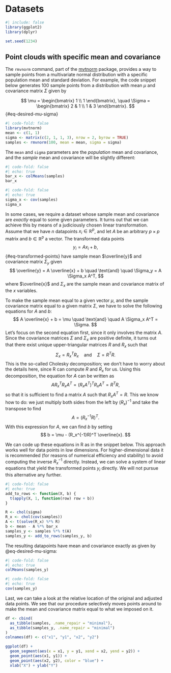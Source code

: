 # Datasets

```r
#| include: false
library(ggplot2)
library(dplyr)

set.seed(1234)
```


## Point clouds with specific mean and covariance

The `rmvnorm` command, part of the [mvtnorm](https://cran.r-project.org/web/packages/mvtnorm/index.html) package, provides a way to sample points from a multivariate normal distribution with a specific population mean and standard deviation. For example, the code snippet below generates 100 sample points from a distribution with mean $\mu$ and covariance matrix $\Sigma$ given by

$$
	\mu = \begin{bmatrix}
		1 \\ 1
	\end{bmatrix}, 
	\quad
	\Sigma = \begin{bmatrix}
		2 & 1 \\
		1 & 3
	\end{bmatrix}.
$$ {#eq-desired-mu-sigma}

```r
#| code-fold: false
library(mvtnorm)
mean <- c(1, 1)
sigma <- matrix(c(2, 1, 1, 3), nrow = 2, byrow = TRUE)
samples <- rmvnorm(100, mean = mean, sigma = sigma)
```
The `mean` and `sigma` parameters are the *population* mean and covariance, and the *sample* mean and covariance will be slightly different:

```r
#| code-fold: false
#| echo: true
bar_x <- colMeans(samples)
bar_x
```

```r
#| code-fold: false
#| echo: true
sigma_x <- cov(samples)
sigma_x
```

In some cases, we require a dataset whose sample mean and covariance are _exactly_ equal to some given parameters. It turns out that we can achieve this by means of a judiciously chosen linear transformation. Assume that we have $n$ datapoints $x_i \in \mathbb{R}^p$, and let $A$ be an arbitrary $p \times p$ matrix and $b \in \mathbb{R}^p$ a vector. The transformed data points 
$$
  y_i = A x_i + b,
$$ {#eq-transformed-points}
have sample mean $\overline{y}$ and covariance matrix $\Sigma_y$ given
$$
  \overline{y} = A \overline{x} + b \quad
  \text{and} \quad
  \Sigma_y = A \Sigma_x A^T,
$$
where $\overline{x}$ and $\Sigma_x$ are the sample mean and covariance matrix of the $x$ variables.

To make the sample mean equal to a given vector $\mu$, and the sample covariance matrix equal to a given matrix $\Sigma$, we have to solve the following equations for $A$ and $b$:
$$
  A \overline{x} + b = \mu \quad \text{and} \quad
  A \Sigma_x A^T = \Sigma.
$$
Let's focus on the second equation first, since it only involves the matrix $A$. Since the covariance matrices $\Sigma$ and $\Sigma_x$ are positive definite, it turns out that there exist unique upper-triangular matrices $R$ and $R_x$ such that 
$$
  \Sigma_x = R_x^T R_x \quad \text{and} \quad
  \Sigma = R^T R.
$$
This is the so-called Cholesky decomposition; we don't have to worry about the details here, since R can compute $R$ and $R_x$ for us. Using this decomposition, the equation for $A$ can be written as
$$
  AR_x^T R_x A^T = (R_x A^T)^T R_x A^T = R^T R,
$$
so that it is sufficient to find a matrix $A$ such that $R_x A^T = R$. This we know how to do: we just multiply both sides from the left by $(R_x)^{-1}$ and take the transpose to find
$$
  A = (R_x^{-1}R)^T.
$$
With this expression for $A$, we can find $b$ by setting
$$
  b = \mu - (R_x^{-1}R)^T \overline{x}.
$$

We can code up these equations in R as in the snippet below. This approach works well for data points in low dimensions. For higher-dimensional data it is recommended (for reasons of numerical efficiency and stability) to avoid computing the inverse $R_x^{-1}$ directly. Instead, we can solve a system of linear equations that yield the transformed points $y_i$ directly. We will not pursue this alternative any further.

```r
#| code-fold: false
#| echo: true
add_to_rows <- function(X, b) {
  t(apply(X, 1, function(row) row + b))
}

R <- chol(sigma)
R_x <- chol(cov(samples))
A <- t(solve(R_x) %*% R)
b <- mean - A %*% bar_x
samples_y <- samples %*% t(A)
samples_y <- add_to_rows(samples_y, b)
```

The resulting datapoints have mean and covariance exactly as given by @eq-desired-mu-sigma:
```r
#| code-fold: false
#| echo: true
colMeans(samples_y)
```

```r
#| code-fold: false
#| echo: true
cov(samples_y)
```

Last, we can take a look at the relative location of the original and adjusted data points. We see that our procedure selectively moves points around to make the mean and covariance matrix equal to what we imposed on it.

```r
df <- cbind(
  as_tibble(samples, .name_repair = "minimal"),
  as_tibble(samples_y, .name_repair = "minimal")
)
colnames(df) <- c("x1", "y1", "x2", "y2")

ggplot(df) +
  geom_segment(aes(x = x1, y = y1, xend = x2, yend = y2)) + 
  geom_point(aes(x1, y1)) +
  geom_point(aes(x2, y2), color = "blue") +
  xlab("X") + ylab("Y")
```

